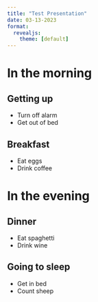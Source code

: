 ```yaml
---
title: "Test Presentation"
date: 03-13-2023
format:
  revealjs: 
    theme: [default]
---
```


# In the morning

## Getting up

- Turn off alarm
- Get out of bed

## Breakfast

- Eat eggs
- Drink coffee

# In the evening

## Dinner

- Eat spaghetti
- Drink wine

## Going to sleep

- Get in bed
- Count sheep